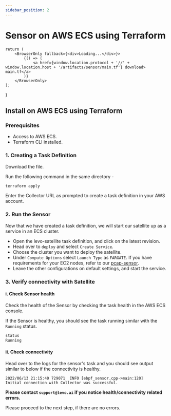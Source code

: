 ```yaml
---
sidebar_position: 2
---
```


# Sensor on AWS ECS using Terraform

    return (
        <BrowserOnly fallback={<div>Loading...</div>}>
            {() => (
                <a href={window.location.protocol + '//' + window.location.host + '/artifacts/sensor/main.tf'} download> main.tf</a>
            )}
        </BrowserOnly>
    );
}

## Install on AWS ECS using Terraform

### Prerequisites
- Access to AWS ECS.
- Terraform CLI installed.

### 1. Creating a Task Definition

Download the <DownloadMainTF/> file.

Run the following command in the same directory -

```bash
terraform apply
```

Enter the Collector URL as prompted to create a task definition in your AWS account.

### 2. Run the Sensor

Now that we have created a task definition, we will start our satellite up as a service in an ECS cluster.
- Open the levo-satellite task definition, and click on the latest revision.
- Head over to `deploy` and select `Create Service`.
- Choose the cluster you want to deploy the satellite.
- Under `Compute Options` select `Launch Type` as `FARGATE`. If you have requirements for your EC2 nodes, refer to our [pcap-sensor](/install-traffic-capture-sensors/pcap-sensor).
- Leave the other configurations on default settings, and start the service.


### 3. Verify connectivity with Satellite

#### i. Check Sensor health

Check the health of the Sensor by checking the task health in the AWS ECS console.

If the Sensor is healthy, you should see the task running similar with the `Running` status.

```bash
status
Running
```

#### ii. Check connectivity

Head over to the logs for the sensor's task and you should see output similar to below if the connectivity is healthy.

```
2022/06/13 21:15:40 729071	INFO [ebpf_sensor.cpp->main:120]	Initial connection with Collector was successful.
```

**Please contact `support@levo.ai` if you notice health/connectivity related errors.**

Please proceed to the next step, if there are no errors.

